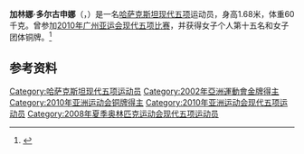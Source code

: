 {{NoteTA|G1=Sports}}
'''加林娜·多尔古申娜'''（{{lang-kk|Галина Долгушина}}，{{bd|1981年|3月28日||}}）是一名[[哈萨克斯坦|哈萨克斯坦]][[现代五项|现代五项]]运动员，身高1.68米，体重60千克。曾参加[[2010年亚洲运动会|2010年广州亚运会]][[2010年亚洲运动会现代五项比赛|现代五项比赛]]，并获得女子个人第十五名和女子团体铜牌。<ref>{{cite web |url=http://www.gz2010.cn/info/CHN_CHN/ZB/ZBB101A_MP@@@@@@@@@@@@@@@CHN_number=237186.html |language=zh-hans |title=加林娜·多尔古申娜 - 简历 |publisher=2010年广州亚运会官方网站 |accessdate=2011-12-27 |archive-date=2019-01-26 |archive-url=https://web.archive.org/web/20190126084914/http://www.gz2010.cn/info/CHN_CHN/ZB/ZBB101A_MP@@@@@@@@@@@@@@@CHN_number=237186.html |dead-url=no }}</ref>

== 参考资料 ==
<references />
{{DEFAULTSORT:Dolgushina, Galina}}
[[Category:哈萨克斯坦现代五项运动员|Category:哈萨克斯坦现代五项运动员]]
[[Category:2002年亞洲運動會金牌得主|Category:2002年亞洲運動會金牌得主]]
[[Category:2010年亚洲运动会铜牌得主|Category:2010年亚洲运动会铜牌得主]]
[[Category:2010年亚洲运动会现代五项运动员|Category:2010年亚洲运动会现代五项运动员]]
[[Category:2008年夏季奥林匹克运动会现代五项运动员|Category:2008年夏季奥林匹克运动会现代五项运动员]]